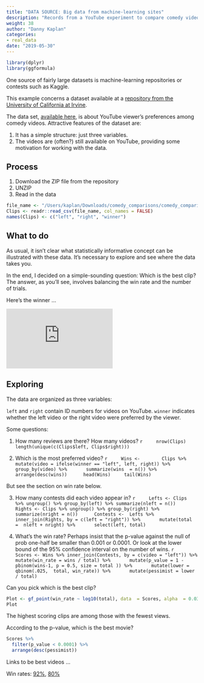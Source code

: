 ```yaml
---
title: "DATA SOURCE: Big data from machine-learning sites"
description: "Records from a YouTube experiment to compare comedy videos"
weight: 38
author: "Danny Kaplan"
categories:
- real_data
date: "2019-05-30"
---
```


```r
library(dplyr)
library(ggformula)
```

One source of fairly large datasets  is machine-learning repositories or  contests such as  Kaggle.

This example concerns a dataset available at a [repository from the University of California at Irvine](https://archive.ics.uci.edu/ml/datasets.php).

The data set, [available here](https://archive.ics.uci.edu/ml/datasets/YouTube+Comedy+Slam+Preference+Data#), is about YouTube viewer's preferences among comedy videos. Attractive features of the dataset are:

1. It has a simple structure: just three variables.
2. The videos are (often?) still available on YouTube, providing some motivation for working with the data.

## Process

1. Download the ZIP file from the repository
2. UNZIP
3. Read in  the data

```r
file_name <- "/Users/kaplan/Downloads/comedy_comparisons/comedy_comparisons.train"
Clips <- readr::read_csv(file_name, col_names = FALSE)
names(Clips) <- c("left", "right", "winner")
```

## What to do

As usual, it isn't clear what statistically informative concept can be illustrated with these data. It's necessary to explore and see where the data takes you.

In the end, I decided on  a simple-sounding question: Which is the best clip?  The answer, as you'll see, involves balancing the win rate and the number of trials.

Here's the winner ...

<iframe width="280" height="157" src="https://www.youtube.com/embed/HE7cxOa9pXg" frameborder="0" allow="accelerometer; autoplay; encrypted-media; gyroscope; picture-in-picture" allowfullscreen></iframe>

## Exploring

The data are organized as three variables:

`left` and `right` contain ID numbers for videos on YouTube.  `winner` indicates whether the left video or the right video were preferred by the viewer.

Some questions:

1. How many reviews are there? How many videos?
    ```r
    nrow(Clips)
    length(unique(c(Clips$left, Clips$right)))
    ```

2. Which is the most preferred video?
    ```r
    Wins <- 
      Clips %>%
      mutate(video = ifelse(winner == "left", left, right)) %>%
      group_by(video) %>%
      summarize(wins  = n()) %>%
      arrange(desc(wins)) 
    head(Wins)
    tail(Wins)
    ```

But see the  section on win rate below.

3. How many contests did each video appear in?
    ```r
    Lefts <- Clips %>% ungroup() %>% group_by(left) %>% summarize(nleft = n())
    Rights <- Clips %>% ungroup() %>% group_by(right) %>% summarize(nright = n()) 
    Contests <-  Lefts %>%
      inner_join(Rights, by = c(left = "right")) %>%
      mutate(total  =  nleft + nright) %>%
      select(left, total)
```

4. What's the win rate? Perhaps  insist that the p-value  against  the null of prob one-half be smaller than 0.001 or 0.0001. Or look at the lower bound of the 95% confidence interval on the number of wins.
    ```r
    Scores <- Wins %>% inner_join(Contests, by = c(video = "left")) %>%
      mutate(win_rate = wins / total) %>%
      mutate(p_value = 1 - pbinom(wins-1, p = 0.5, size = total )) %>%
      mutate(lower = qbinom(.025,  total, win_rate)) %>%
      mutate(pessimist = lower / total)
    ```
      
Can you pick which is the best clip?      
```r
Plot <- gf_point(win_rate ~ log10(total), data  = Scores, alpha  = 0.03)
Plot
```

The highest scoring clips are among those with the fewest views.


According to the  p-value, which is the best movie?

```r
Scores %>%  
  filter(p_value < 0.0001) %>%
  arrange(desc(pessimist))
```

Links to be best videos ...

Win rates: [92%](https://www.youtube.com/watch?v=HE7cxOa9pXg), [80%](https://www.youtube.com/watch?v=hED4Tz1JM50)

